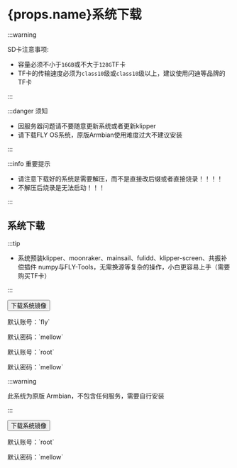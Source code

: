 
# {props.name}系统下载

:::warning

SD卡注意事项:

* 容量必须不小于`16GB`或不大于`128G`TF卡
* TF卡的传输速度必须为`class10`级或`class10`级以上，建议使用闪迪等品牌的TF卡

:::

:::danger 须知

* 因服务器问题请不要随意更新系统或者更新klipper
* 请下载FLY OS系统，原版Armbian使用难度过大不建议安装

:::

:::info 重要提示

* 请注意下载好的系统是需要解压，而不是直接改后缀或者直接烧录！！！！
* 不解压后烧录是无法启动！！！

:::

## 系统下载

<Tabs>
  <TabItem value="flyos" label="FLYOS(基于Armbian)" default>

:::tip

* 系统预装klipper、moonraker、mainsail、fulidd、klipper-screen、共振补偿插件 numpy与FLY-Tools，无需换源等复杂的操作，小白更容易上手（需要购买TF卡）

:::

<Button variant="contained" disableElevation href="https://cdn.mellow.klipper.cn/IMG/Beta/FlyOS_h3_3.3.4_fix_20241107.img.xz">下载系统镜像</Button>

<Tabs>
<TabItem value="fly" label="普通用户" default>
<p>默认账号：`fly`</p>
<p>默认密码：`mellow`</p>
  </TabItem>
  <TabItem value="root" label="root用户" default>
<p>默认账号：`root`</p>
<p>默认密码：`mellow`</p>
  </TabItem>
</Tabs>
  </TabItem>
<TabItem value="armbian" label="原版Armbian">

:::warning

此系统为原版 Armbian，不包含任何服务，需要自行安装

:::

<Button variant="contained" color="success" disableElevation href="https://cdn.mellow.klipper.cn/IMG/Build/Armbian_Flypilite2_bullseye_current_5.10.85.img.xz">下载系统镜像</Button>

<p>默认账号：`root`</p>
<p>默认密码：`mellow`</p>

  </TabItem>
</Tabs>
